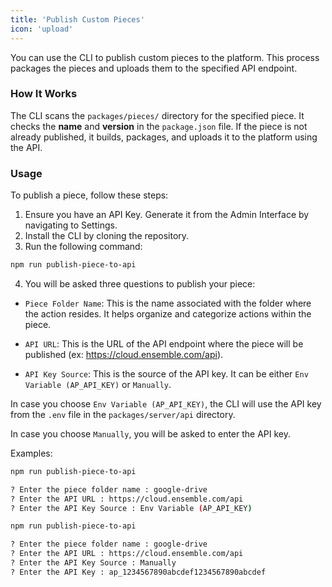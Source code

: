 ```yaml
---
title: 'Publish Custom Pieces'
icon: 'upload'
---
```


You can use the CLI to publish custom pieces to the platform. This process packages the pieces and uploads them to the specified API endpoint.

### How It Works

The CLI scans the `packages/pieces/` directory for the specified piece. It checks the **name** and **version** in the `package.json` file. If the piece is not already published, it builds, packages, and uploads it to the platform using the API.

### Usage

To publish a piece, follow these steps:

1. Ensure you have an API Key. Generate it from the Admin Interface by navigating to Settings.
2. Install the CLI by cloning the repository.
3. Run the following command:

```bash
npm run publish-piece-to-api
```

4. You will be asked three questions to publish your piece:

  - `Piece Folder Name`: This is the name associated with the folder where the action resides. It helps organize and categorize actions within the piece.

  - `API URL`: This is the URL of the API endpoint where the piece will be published (ex: https://cloud.ensemble.com/api).

  - `API Key Source`: This is the source of the API key. It can be either `Env Variable (AP_API_KEY)` or `Manually`.


In case you choose `Env Variable (AP_API_KEY)`, the CLI will use the API key from the `.env` file in the `packages/server/api` directory.

In case you choose `Manually`, you will be asked to enter the API key.


Examples:

```bash
npm run publish-piece-to-api

? Enter the piece folder name : google-drive
? Enter the API URL : https://cloud.ensemble.com/api
? Enter the API Key Source : Env Variable (AP_API_KEY)

```

```bash
npm run publish-piece-to-api

? Enter the piece folder name : google-drive
? Enter the API URL : https://cloud.ensemble.com/api
? Enter the API Key Source : Manually
? Enter the API Key : ap_1234567890abcdef1234567890abcdef

```
